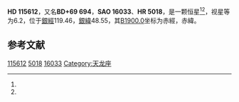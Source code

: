 {{Starbox begin
| name = HD 115612
}}
{{Starbox observe
| epoch = [[J2000.0|J2000.0]]
| constell = {{星座名待查}}<ref name=SIMBAD>{{cite web
 | url=http://simbad.u-strasbg.fr/simbad/sim-id?Ident=HR+5018
 | title=Pulsating variable Star
 | publisher=Centre de Données astronomiques de Strasbourg
 | work=SIMBAD
 | accessdate=2012-07-13
 | archive-date=2016-03-18
 | archive-url=https://web.archive.org/web/20160318235138/http://simbad.u-strasbg.fr/simbad/sim-id?Ident=HR+5018
 | dead-url=no
 }}</ref><ref name=DATA>{{cite web
 | url=http://vizier.u-strasbg.fr/viz-bin/VizieR-5?-out.add=.&-source=5050&-corr=PK=HR&-out.max=9999&HR=5018
 | title=VizieR Detailed Page
 | accessdate=2012-07-13
 | archive-date=2016-03-04
 | archive-url=https://web.archive.org/web/20160304203901/http://vizier.u-strasbg.fr/viz-bin/VizieR-5?-out.add=.&-source=5050&-corr=PK=HR&-out.max=9999&HR=5018
 | dead-url=no
 }}</ref>
| 星官 = 
| ra = {{RA|13|16|28.6}}<ref name=SIMBAD /><ref name=DATA />
| dec = {{DEC|+68|24|29}}<ref name=SIMBAD /><ref name=DATA />
| appmag_v = 6.2<ref name=SIMBAD /><ref name=DATA />
}}
{{Starbox character
| class = B9.5V<ref name=SIMBAD /><ref name=DATA />
| b-v = -0.06<ref name=SIMBAD /><ref name=DATA />
| u-b = -0.16<ref name=SIMBAD /><ref name=DATA />
| r-i = <ref name=SIMBAD /><ref name=DATA />
| variable = 
}}
{{Starbox astrometry
| radial_v = -0.16
| prop_mo_ra = -7
| parallax = 
| p_error = 
}}
{{Starbox catalog
| names =BD+69 694，[[SAO星表|SAO]] 16033，[[HD星表|HD]] 115612，[[HR星表|HR]] 5018}}
{{Starbox reference |Simbad=HR+5018}}
{{Starbox end}}

'''HD 115612'''，又名'''BD+69 694'''，'''SAO 16033'''、'''HR 5018'''，是一颗恒星<ref name=SIMBAD /><ref name=DATA />，视星等为6.2，位于[[銀道座標系|銀經]]119.46，[[銀道座標系|銀緯]]48.55，其[[B1900.0|B1900.0]]坐标为赤經{{RA|13|13|11.3}}，赤緯{{DEC|+68|48.55|6}}。

== 参考文献 ==
{{reflist}}

{{star-stub}}

[[Category:HD和HDE天體|115612]]
[[Category:HR天體|5018]]
[[Category:SAO天體|16033]]
[[Category:天龙座|Category:天龙座]]